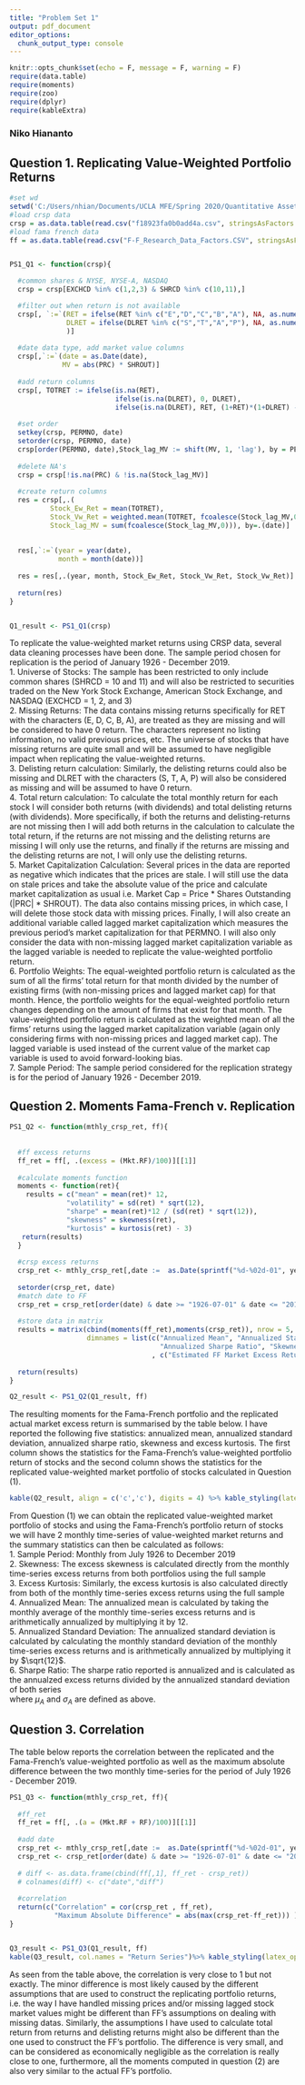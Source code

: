 ```yaml
---
title: "Problem Set 1"
output: pdf_document
editor_options: 
  chunk_output_type: console
---
```


```r
knitr::opts_chunk$set(echo = F, message = F, warning = F)
require(data.table)
require(moments)
require(zoo)
require(dplyr)
require(kableExtra)
```

### Niko Hiananto

## Question 1. Replicating Value-Weighted Portfolio Returns
```r
#set wd
setwd('C:/Users/nhian/Documents/UCLA MFE/Spring 2020/Quantitative Asset Management/Week 1/HW 1')
#load crsp data
crsp = as.data.table(read.csv("f18923fa0b0add4a.csv", stringsAsFactors = F))
#load fama french data
ff = as.data.table(read.csv("F-F_Research_Data_Factors.CSV", stringsAsFactors = F, skip = 3, nrows = 1122))


PS1_Q1 <- function(crsp){

  #common shares & NYSE, NYSE-A, NASDAQ
  crsp = crsp[EXCHCD %in% c(1,2,3) & SHRCD %in% c(10,11),]

  #filter out when return is not available
  crsp[, `:=`(RET = ifelse(RET %in% c("E","D","C","B","A"), NA, as.numeric(RET)),
              DLRET = ifelse(DLRET %in% c("S","T","A","P"), NA, as.numeric(DLRET)) 
              )]
  
  #date data type, add market value columns
  crsp[,`:=`(date = as.Date(date),
             MV = abs(PRC) * SHROUT)]
  
  #add return columns
  crsp[, TOTRET := ifelse(is.na(RET),
                          ifelse(is.na(DLRET), 0, DLRET),
                          ifelse(is.na(DLRET), RET, (1+RET)*(1+DLRET) - 1))]
  
  #set order
  setkey(crsp, PERMNO, date)
  setorder(crsp, PERMNO, date)
  crsp[order(PERMNO, date),Stock_lag_MV := shift(MV, 1, 'lag'), by = PERMNO]
  
  #delete NA's
  crsp = crsp[!is.na(PRC) & !is.na(Stock_lag_MV)]
  
  #create return columns
  res = crsp[,.(
          Stock_Ew_Ret = mean(TOTRET),
          Stock_Vw_Ret = weighted.mean(TOTRET, fcoalesce(Stock_lag_MV,0)),
          Stock_lag_MV = sum(fcoalesce(Stock_lag_MV,0))), by=.(date)]
  
  
  res[,`:=`(year = year(date),
            month = month(date))]
  
  res = res[,.(year, month, Stock_Ew_Ret, Stock_Vw_Ret, Stock_Vw_Ret)]
  
  return(res)
}


Q1_result <- PS1_Q1(crsp)

```
To replicate the value-weighted market returns using CRSP data, several data cleaning processes have been done. The sample period chosen for replication is the period of January 1926 - December 2019. \
1. Universe of Stocks: The sample has been restricted to only include common shares (SHRCD = 10 and 11) and will also be restricted to securities traded on the New York Stock Exchange, American Stock Exchange, and NASDAQ (EXCHCD = 1, 2, and 3) \
2. Missing Returns: The data contains missing returns specifically for RET with the characters (E, D, C, B, A), are treated as they are missing and will be considered to have 0 return. The characters represent no listing information, no valid previous prices, etc. The universe of stocks that have missing returns are quite small and will be assumed to have negligible impact when replicating the value-weighted returns. \
3. Delisting return calculation: Similarly, the delisting returns could also be missing and DLRET with the characters (S, T, A, P) will also be considered as missing and will be assumed to have 0 return. \
4. Total return calculation: To calculate the total monthly return for each stock I will consider both returns (with dividends) and total delisting returns (with dividends). More specifically, if both the returns and delisting-returns are not missing then I will add both returns in the calculation to calculate the total return, if the returns are not missing and the delisting returns are missing I will only use the returns, and finally if the returns are missing and the delisting returns are not, I will only use the delisting returns. \
5. Market Capitalization Calculation: Several prices in the data are reported as negative which indicates that the prices are stale. I will still use the data on stale prices and take the absolute value of the price and calculate market capitalization as usual i.e. Market Cap = Price * Shares Outstanding (|PRC| * SHROUT). The data also contains missing prices, in which case, I will delete those stock data with missing prices. Finally, I will also create an additional variable called lagged market capitalization which measures the previous period's market capitalization for that PERMNO. I will also only consider the data with non-missing lagged market capitalization variable as the lagged variable is needed to replicate the value-weighted portfolio return. \
6. Portfolio Weights: The equal-weighted portfolio return is calculated as the sum of all the firms' total return for that month divided by the number of existing firms (with non-missing prices and lagged market cap) for that month. Hence, the portfolio weights for the equal-weighted portfolio return changes depending on the amount of firms that exist for that month. The value-weighted portfolio return is calculated as the weighted mean of all the firms' returns using the lagged market capitalization variable (again only considering firms with non-missing prices and lagged market cap). The lagged variable is used instead of the current value of the market cap variable is used to avoid forward-looking bias. \
7. Sample Period: The sample period considered for the replication strategy is for the period of January 1926 - December 2019. 

\newpage
## Question 2. Moments Fama-French v. Replication

```r
PS1_Q2 <- function(mthly_crsp_ret, ff){
  
  
  #ff excess returns
  ff_ret = ff[, .(excess = (Mkt.RF)/100)][[1]]
  
  #calculate moments function
  moments <- function(ret){
    results = c("mean" = mean(ret)* 12,
              "volatility" = sd(ret) * sqrt(12),
              "sharpe" = mean(ret)*12 / (sd(ret) * sqrt(12)),
              "skewness" = skewness(ret),
              "kurtosis" = kurtosis(ret) - 3)
   return(results) 
  }
  
  #crsp excess returns
  crsp_ret <- mthly_crsp_ret[,date :=  as.Date(sprintf("%d-%02d-01", year, month), format = "%Y-%m-%d")]
  
  setorder(crsp_ret, date)
  #match date to FF
  crsp_ret = crsp_ret[order(date) & date >= "1926-07-01" & date <= "2019-12-31", Stock_Vw_Ret] - ff$RF/100
  
  #store data in matrix
  results = matrix(cbind(moments(ff_ret),moments(crsp_ret)), nrow = 5, ncol = 2,
                   dimnames = list(c("Annualized Mean", "Annualized Standard Deviation",
                                     "Annualized Sharpe Ratio", "Skewness", "Excess Kurtosis")
                                   , c("Estimated FF Market Excess Return", "Actual FF Market Excess Return")))
  
  return(results)
}

Q2_result <- PS1_Q2(Q1_result, ff)

```

The resulting moments for the Fama-French portfolio and the replicated actual market excess return is summarised by the table below. I have reported the following five statistics: annualized mean, annualized standard deviation, annualized sharpe ratio, skewness and excess kurtosis. The first column shows the statistics for the Fama-French's value-weighted portfolio return of stocks and the second column shows the statistics for the replicated value-weighted market portfolio of stocks calculated in Question (1).

```r

kable(Q2_result, align = c('c','c'), digits = 4) %>% kable_styling(latex_options = c("hold_position","striped"))
```
From Question (1) we can obtain the replicated value-weighted market portfolio of stocks and using the Fama-French's portfolio return of stocks we will have 2 monthly time-series of value-weighted market returns and the summary statistics can then be calculated as follows: \
1. Sample Period: Monthly from July 1926 to December 2019 \
2. Skewness: The excess skewness is calculated directly from the monthly time-series excess returns from both portfolios using the full sample \
3. Excess Kurtosis: Similarly, the excess kurtosis is also calculated directly from both of the monthly time-series excess returns using the full sample \
4. Annualized Mean: The annualized mean is calculated by taking the monthly average of the monthly time-series excess returns and is arithmetically annualized by multiplying it by 12. \
\begin{align*}
\bar\mu &= \frac{1}{T}\Sigma_{i=1}^T r_i \\
\mu_A &= \bar\mu * 12 \\
\end{align*}
5. Annualized Standard Deviation: The annualized standard deviation is calculated by calculating the monthly standard deviation of the monthly time-series excess returns and is arithmetically annualized by multiplying it by $\sqrt{12}$. \
\begin{align*}
\sigma_M &= \sigma(\Sigma_{i=1}^T r_i) \\
\sigma_A &= \sigma_M * \sqrt{12} \\
\end{align*}
6. Sharpe Ratio: The sharpe ratio reported is annualized and is calculated as the annualzed excess returns divided by the annualized standard deviation of both series \
\begin{align*}
SR_A &= \frac{\mu_A}{\sigma_A} \\
\end{align*}
where $\mu_A$ and $\sigma_A$ are defined as above.

\newpage
## Question 3. Correlation
The table below reports the correlation between the replicated and the Fama-French's value-weighted portfolio as well as the maximum absolute difference between the two monthly time-series for the period of July 1926 - December 2019.

```r

PS1_Q3 <- function(mthly_crsp_ret, ff){
  
  #ff_ret
  ff_ret = ff[, .(a = (Mkt.RF + RF)/100)][[1]]
  
  #add date
  crsp_ret <- mthly_crsp_ret[,date :=  as.Date(sprintf("%d-%02d-01", year, month), format = "%Y-%m-%d")]
  crsp_ret <- crsp_ret[order(date) & date >= "1926-07-01" & date <= "2019-12-31", Stock_Vw_Ret]
  
  # diff <- as.data.frame(cbind(ff[,1], ff_ret - crsp_ret))
  # colnames(diff) <- c("date","diff")
  
  #correlation
  return(c("Correlation" = cor(crsp_ret , ff_ret),
           "Maximum Absolute Difference" = abs(max(crsp_ret-ff_ret))) )
}


Q3_result <- PS1_Q3(Q1_result, ff)
kable(Q3_result, col.names = "Return Series")%>% kable_styling(latex_options = c("hold_position","striped"))
```
As seen from the table above, the correlation is very close to 1 but not exactly. The minor difference is most likely caused by the different assumptions that are used to construct the replicating portfolio returns, i.e. the way I have handled missing prices and/or missing lagged stock market values might be different than FF's assumptions on dealing with missing datas. Similarly, the assumptions I have used to calculate total return from returns and delisting returns might also be different than the one used to construct the FF's portfolio. The difference is very small, and can be considered as economically negligible as the correlation is really close to one, furthermore, all the moments computed in question (2) are also very similar to the actual FF's portfolio.



